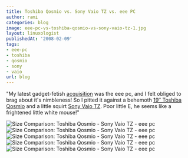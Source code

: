 ```yaml
---
title: Toshiba Qosmio vs. Sony Vaio TZ vs. eee PC
author: rami
categories: blog
image: eee-pc-vs-toshiba-qosmio-vs-sony-vaio-tz-1.jpg
layout: linuxologist
publishedAt: '2008-02-09'
tags:
- eee-pc
- toshiba
- qosmio
- sony
- vaio
url: blog
---
```


"My latest gadget-fetish [acquisition](/2008/02/06/eee-pc-finally) was the eee pc, and I felt obliged to brag about it's nimbleness! So I pitted it against a behemoth [19″ Toshiba Qosmio](http://www.toshibadirect.com/td/b2c/ebtext.to?page=qosmio\_home) and a little squirt [Sony Vaio TZ](http://www.sonystyle.com/webapp/wcs/stores/servlet/CategoryDisplay?catalogId=10551&storeId=10151&langId=-1&categoryId=8198552921644507782&parentCategoryId=16154). Poor little E, he seems like a frightened little white mouse!"

![Size Comparison: Toshiba Qosmio - Sony Vaio TZ - eee pc](/assets/images/content/blog/eee-pc-vs-toshiba-qosmio-vs-sony-vaio-tz-1.jpg)
![Size Comparison: Toshiba Qosmio - Sony Vaio TZ - eee pc](/assets/images/content/blog/eee-pc-vs-toshiba-qosmio-vs-sony-vaio-tz-2.jpg)
![Size Comparison: Toshiba Qosmio - Sony Vaio TZ - eee pc](/assets/images/content/blog/eee-pc-vs-toshiba-qosmio-vs-sony-vaio-tz-3.jpg)
![Size Comparison: Toshiba Qosmio - Sony Vaio TZ - eee pc](/assets/images/content/blog/eee-pc-vs-toshiba-qosmio-vs-sony-vaio-tz-4.jpg)
![Size Comparison: Toshiba Qosmio - Sony Vaio TZ - eee pc](/assets/images/content/blog/eee-pc-vs-toshiba-qosmio-vs-sony-vaio-tz-5.jpg)
